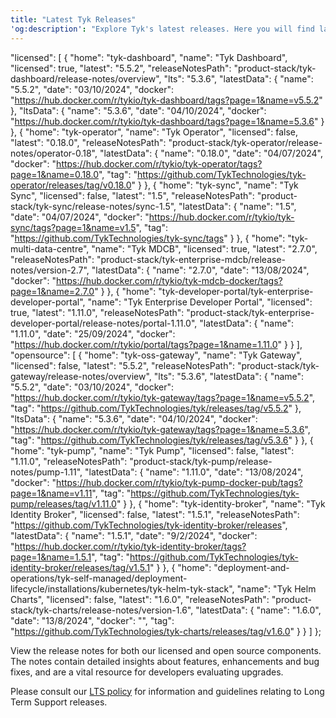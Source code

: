 ```yaml
---
title: "Latest Tyk Releases"
'og:description': "Explore Tyk's latest releases. Here you will find latest releases and access to docker images and release notes for all our platforms."
---
```


  "licensed": [
    {
      "home": "tyk-dashboard",
      "name": "Tyk Dashboard",
      "licensed": true,
      "latest": "5.5.2",
      "releaseNotesPath": "product-stack/tyk-dashboard/release-notes/overview",
      "lts": "5.3.6",
      "latestData": {
        "name": "5.5.2",
        "date": "03/10/2024",
        "docker": "https://hub.docker.com/r/tykio/tyk-dashboard/tags?page=1&name=v5.5.2"
      },
      "ltsData": {
        "name": "5.3.6",
        "date": "04/10/2024",
        "docker": "https://hub.docker.com/r/tykio/tyk-dashboard/tags?page=1&name=5.3.6"
      }
    },
    {
      "home": "tyk-operator",
      "name": "Tyk Operator",
      "licensed": false,
      "latest": "0.18.0",
      "releaseNotesPath": "product-stack/tyk-operator/release-notes/operator-0.18",
      "latestData": {
        "name": "0.18.0",
        "date": "04/07/2024",
        "docker": "https://hub.docker.com/r/tykio/tyk-operator/tags?page=1&name=0.18.0",
        "tag": "https://github.com/TykTechnologies/tyk-operator/releases/tag/v0.18.0"
      }
    },
    {
      "home": "tyk-sync",
      "name": "Tyk Sync",
      "licensed": false,
      "latest": "1.5",
      "releaseNotesPath": "product-stack/tyk-sync/release-notes/sync-1.5",
      "latestData": {
        "name": "1.5",
        "date": "04/07/2024",
        "docker": "https://hub.docker.com/r/tykio/tyk-sync/tags?page=1&name=v1.5",
        "tag": "https://github.com/TykTechnologies/tyk-sync/tags"
      }
    },
    {
      "home": "tyk-multi-data-centre",
      "name": "Tyk MDCB",
      "licensed": true,
      "latest": "2.7.0",
      "releaseNotesPath": "product-stack/tyk-enterprise-mdcb/release-notes/version-2.7",
      "latestData": {
        "name": "2.7.0",
        "date": "13/08/2024",
        "docker": "https://hub.docker.com/r/tykio/tyk-mdcb-docker/tags?page=1&name=2.7.0"
      }
    },
    {
      "home": "tyk-developer-portal/tyk-enterprise-developer-portal",
      "name": "Tyk Enterprise Developer Portal",
      "licensed": true,
      "latest": "1.11.0",
      "releaseNotesPath": "product-stack/tyk-enterprise-developer-portal/release-notes/portal-1.11.0",
      "latestData": {
        "name": "1.11.0",
        "date": "25/09/2024",
        "docker": "https://hub.docker.com/r/tykio/portal/tags?page=1&name=1.11.0"
      }
    }
  ],
  "opensource": [
    {
      "home": "tyk-oss-gateway",
      "name": "Tyk Gateway",
      "licensed": false,
      "latest": "5.5.2",
      "releaseNotesPath": "product-stack/tyk-gateway/release-notes/overview",
      "lts": "5.3.6",
      "latestData": {
        "name": "5.5.2",
        "date": "03/10/2024",
        "docker": "https://hub.docker.com/r/tykio/tyk-gateway/tags?page=1&name=v5.5.2",
        "tag": "https://github.com/TykTechnologies/tyk/releases/tag/v5.5.2"
      },
      "ltsData": {
        "name": "5.3.6",
        "date": "04/10/2024",
        "docker": "https://hub.docker.com/r/tykio/tyk-gateway/tags?page=1&name=5.3.6",
        "tag": "https://github.com/TykTechnologies/tyk/releases/tag/v5.3.6"
      }
    },
    {
      "home": "tyk-pump",
      "name": "Tyk Pump",
      "licensed": false,
      "latest": "1.11.0",
      "releaseNotesPath": "product-stack/tyk-pump/release-notes/pump-1.11",
      "latestData": {
        "name": "1.11.0",
        "date": "13/08/2024",
        "docker": "https://hub.docker.com/r/tykio/tyk-pump-docker-pub/tags?page=1&name=v1.11",
        "tag": "https://github.com/TykTechnologies/tyk-pump/releases/tag/v1.11.0"
      }
    },
    {
      "home": "tyk-identity-broker",
      "name": "Tyk Identity Broker",
      "licensed": false,
      "latest": "1.5.1",
      "releaseNotesPath": "https://github.com/TykTechnologies/tyk-identity-broker/releases",
      "latestData": {
        "name": "1.5.1",
        "date": "9/2/2024",
        "docker": "https://hub.docker.com/r/tykio/tyk-identity-broker/tags?page=1&name=1.5.1",
        "tag": "https://github.com/TykTechnologies/tyk-identity-broker/releases/tag/v1.5.1"
      }
    },
    {
      "home": "deployment-and-operations/tyk-self-managed/deployment-lifecycle/installations/kubernetes/tyk-helm-tyk-stack",
      "name": "Tyk Helm Charts",
      "licensed": false,
      "latest": "1.6.0",
      "releaseNotesPath": "product-stack/tyk-charts/release-notes/version-1.6",
      "latestData": {
        "name": "1.6.0",
        "date": "13/8/2024",
        "docker": "",
        "tag": "https://github.com/TykTechnologies/tyk-charts/releases/tag/v1.6.0"
      }
    }
  ]
};


View the release notes for both our licensed and open source components. The notes contain detailed insights about features, enhancements and bug fixes, and are a vital resource for developers evaluating upgrades.

Please consult our [LTS policy](/5.5/developer-support/special-releases-and-features/long-term-support-releases) for information and guidelines relating to Long Term Support releases.

<ReleaseSummaryComponent releaseData={releaseData} />
